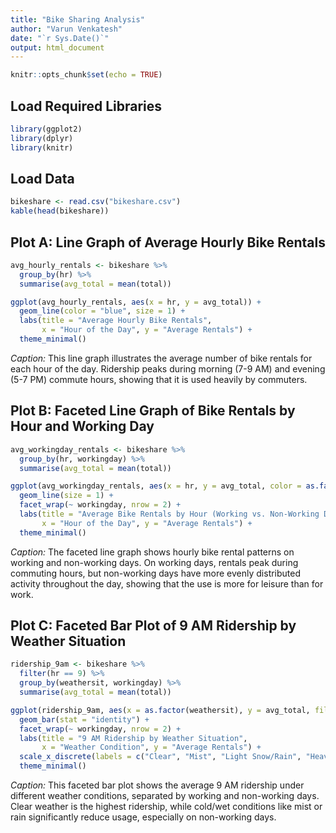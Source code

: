 ```yaml
---
title: "Bike Sharing Analysis"
author: "Varun Venkatesh"
date: "`r Sys.Date()`"
output: html_document
---
```


```r
knitr::opts_chunk$set(echo = TRUE)
```

## Load Required Libraries
```r
library(ggplot2)
library(dplyr)
library(knitr)
```

## Load Data
```r
bikeshare <- read.csv("bikeshare.csv")
kable(head(bikeshare))
```

## Plot A: Line Graph of Average Hourly Bike Rentals
```r
avg_hourly_rentals <- bikeshare %>%
  group_by(hr) %>%
  summarise(avg_total = mean(total))

ggplot(avg_hourly_rentals, aes(x = hr, y = avg_total)) +
  geom_line(color = "blue", size = 1) +
  labs(title = "Average Hourly Bike Rentals",
       x = "Hour of the Day", y = "Average Rentals") +
  theme_minimal()
```

*Caption:* This line graph illustrates the average number of bike rentals for each hour of the day. Ridership peaks during morning (7-9 AM) and evening (5-7 PM) commute hours, showing that it is used heavily by commuters.

## Plot B: Faceted Line Graph of Bike Rentals by Hour and Working Day
```r
avg_workingday_rentals <- bikeshare %>%
  group_by(hr, workingday) %>%
  summarise(avg_total = mean(total))

ggplot(avg_workingday_rentals, aes(x = hr, y = avg_total, color = as.factor(workingday))) +
  geom_line(size = 1) +
  facet_wrap(~ workingday, nrow = 2) +
  labs(title = "Average Bike Rentals by Hour (Working vs. Non-Working Day)",
       x = "Hour of the Day", y = "Average Rentals") +
  theme_minimal()
```

*Caption:* The faceted line graph shows hourly bike rental patterns on working and non-working days. On working days, rentals peak during commuting hours, but non-working days have more evenly distributed activity throughout the day, showing that the use is more for leisure than for work.

## Plot C: Faceted Bar Plot of 9 AM Ridership by Weather Situation
```r
ridership_9am <- bikeshare %>%
  filter(hr == 9) %>%
  group_by(weathersit, workingday) %>%
  summarise(avg_total = mean(total))

ggplot(ridership_9am, aes(x = as.factor(weathersit), y = avg_total, fill = as.factor(weathersit))) +
  geom_bar(stat = "identity") +
  facet_wrap(~ workingday, nrow = 2) +
  labs(title = "9 AM Ridership by Weather Situation",
       x = "Weather Condition", y = "Average Rentals") +
  scale_x_discrete(labels = c("Clear", "Mist", "Light Snow/Rain", "Heavy Rain/Snow")) +
  theme_minimal()
```

*Caption:* This faceted bar plot shows the average 9 AM ridership under different weather conditions, separated by working and non-working days. Clear weather is the highest ridership, while cold/wet conditions like mist or rain significantly reduce usage, especially on non-working days.
